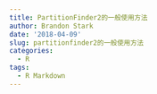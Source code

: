 ```yaml
---
title: PartitionFinder2的一般使用方法
author: Brandon Stark
date: '2018-04-09'
slug: partitionfinder2的一般使用方法
categories:
  - R
tags:
  - R Markdown
---
```

